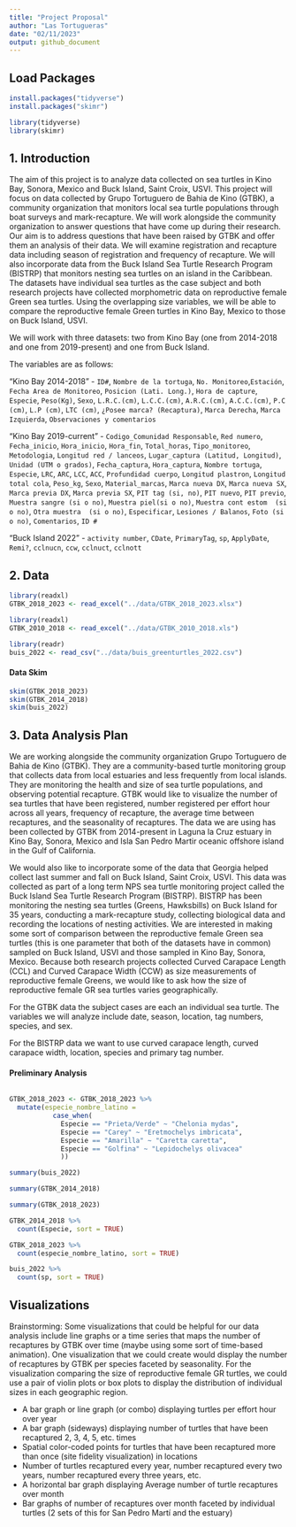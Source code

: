 ```yaml
---
title: "Project Proposal"
author: "Las Tortugueras"
date: "02/11/2023"
output: github_document
---
```


## Load Packages
```r
install.packages("tidyverse")
install.packages("skimr")

library(tidyverse)
library(skimr)
```

## 1. Introduction

The aim of this project is to analyze data collected on sea turtles in Kino Bay, Sonora, Mexico and Buck Island, Saint Croix, USVI. This project will focus on data collected by Grupo Tortuguero de Bahia de Kino (GTBK), a community organization that monitors local sea turtle populations through boat surveys and mark-recapture. We will work alongside the community organization to answer questions that have come up during their research. Our aim is to address questions that have been raised by GTBK and offer them an analysis of their data. We will examine registration and recapture data including season of registration and frequency of recapture. We will also incorporate data from the Buck Island Sea Turtle Research Program (BISTRP) that monitors nesting sea turtles on an island in the Caribbean. The datasets have individual sea turtles as the case subject and both research projects have collected morphometric data on reproductive female Green sea turtles. Using the overlapping size variables, we will be able to compare the reproductive female Green turtles in Kino Bay, Mexico to those on Buck Island, USVI.

We will work with three datasets: two from Kino Bay (one from 2014-2018 and one from 2019-present) and one from Buck Island.

The variables are as follows:

"Kino Bay 2014-2018" - `ID#`, `Nombre de la tortuga`, `No. Monitoreo`,`Estación`, `Fecha Area de Monitoreo`, `Posicion (Lati. Long.)`, `Hora de capture`, `Especie`, `Peso(Kg)`, `Sexo`, `L.R.C.(cm)`, `L.C.C.(cm)`, `A.R.C.(cm)`, `A.C.C.(cm)`, `P.C (cm)`, `L.P (cm)`, `LTC (cm)`, `¿Posee marca? (Recaptura)`, `Marca Derecha`, `Marca Izquierda`, `Observaciones y comentarios`

"Kino Bay 2019-current" - `Codigo_Comunidad Responsable`, `Red numero`, `Fecha_inicio`, `Hora_inicio`, `Hora_fin`, `Total_horas`, `Tipo_monitoreo`, `Metodologia`, `Longitud red / lanceos`, `Lugar_captura	(Latitud, Longitud)`, `Unidad (UTM o grados)`, `Fecha_captura`, `Hora_captura`, `Nombre tortuga`, `Especie`, `LRC`, `ARC`, `LCC`, `ACC`, `Profundidad cuerpo`, `Longitud plastron`, `Longitud total cola`, `Peso_kg`, `Sexo`, `Material_marcas`, `Marca nueva DX`, `Marca nueva SX`, `Marca previa DX`, `Marca previa SX`, `PIT tag (si, no)`, `PIT nuevo`, `PIT previo`, `Muestra sangre (si o no)`, `Muestra piel(si o no)`, `Muestra cont estom  (si o no)`, `Otra muestra  (si o no)`, `Especificar`, `Lesiones / Balanos`, `Foto (si o no)`, `Comentarios`, `ID #`

"Buck Island 2022" - `activity number`, `CDate`, `PrimaryTag`, `sp`, `ApplyDate`, `Remi?`, `cclnucn`, `ccw`, `cclnuct`, `cclnott`


## 2. Data

```r
library(readxl)
GTBK_2018_2023 <- read_excel("../data/GTBK_2018_2023.xlsx") 

library(readxl)
GTBK_2010_2018 <- read_excel("../data/GTBK_2010_2018.xls")

library(readr)
buis_2022 <- read_csv("../data/buis_greenturtles_2022.csv")
```

#### Data Skim 

```r
skim(GTBK_2018_2023)
skim(GTBK_2014_2018)
skim(buis_2022)
```

## 3. Data Analysis Plan

We are working alongside the community organization Grupo Tortuguero de Bahia de Kino (GTBK). They are a community-based turtle monitoring group that collects data from local estuaries and less frequently from local islands. They are monitoring the health and size of sea turtle populations, and observing potential recapture. GTBK would like to visualize the number of sea turtles that have been registered, number registered per effort hour across all years, frequency of recapture, the average time between recaptures, and the seasonality of recaptures. The data we are using has been collected by GTBK from 2014-present in Laguna la Cruz estuary in Kino Bay, Sonora, Mexico and Isla San Pedro Martir oceanic offshore island in the Gulf of California.

We would also like to incorporate some of the data that Georgia helped collect last summer and fall on Buck Island, Saint Croix, USVI. This data was collected as part of a long term NPS sea turtle monitoring project called the Buck Island Sea Turtle Research Program (BISTRP). BISTRP has been monitoring the nesting sea turtles (Greens, Hawksbills) on Buck Island for 35 years, conducting a mark-recapture study, collecting biological data and recording the locations of nesting activities. We are interested in making some sort of comparison between the reproductive female Green sea turtles (this is one parameter that both of the datasets have in common) sampled on Buck Island, USVI and those sampled in Kino Bay, Sonora, Mexico. Because both research projects collected Curved Carapace Length (CCL) and Curved Carapace Width (CCW) as size measurements of reproductive female Greens, we would like to ask how the size of reproductive female GR sea turtles varies geographically. 

For the GTBK data the subject cases are each an individual sea turtle. The variables we will analyze include date, season, location, tag numbers, species, and sex. 

For the BISTRP data we want to use curved carapace length, curved carapace width, location, species and primary tag number.

#### Preliminary Analysis
```r

```


```r
GTBK_2018_2023 <- GTBK_2018_2023 %>%
  mutate(especie_nombre_latino = 
           case_when(
             Especie == "Prieta/Verde" ~ "Chelonia mydas",
             Especie == "Carey" ~ "Eretmochelys imbricata", 
             Especie == "Amarilla" ~ "Caretta caretta", 
             Especie == "Golfina" ~ "Lepidochelys olivacea"
             ))

```

```r
summary(buis_2022)
```

```r
summary(GTBK_2014_2018)
```

```r
summary(GTBK_2018_2023)
```

```r
GTBK_2014_2018 %>%
  count(Especie, sort = TRUE)

GTBK_2018_2023 %>%
  count(especie_nombre_latino, sort = TRUE)

buis_2022 %>%
  count(sp, sort = TRUE)
```

## Visualizations 

Brainstorming: Some visualizations that could be helpful for our data analysis include line graphs or a time series that maps the number of recaptures by GTBK over time (maybe using some sort of time-based animation). One visualization that we could create would display the number of recaptures by GTBK per species faceted by seasonality. For the visualization comparing the size of reproductive female GR turtles, we could use a pair of violin plots or box plots to display the distribution of individual sizes in each geographic region.

- A bar graph or line graph (or combo) displaying turtles per effort hour over year
- A bar graph (sideways) displaying number of turtles that have been recaptured 2, 3, 4, 5, etc. times
- Spatial color-coded points for turtles that have been recaptured more than once (site fidelity visualization) in locations
- Number of turtles recaptured every year, number recaptured every two years, number recaptured every three years, etc.
- A horizontal bar graph displaying Average number of turtle recaptures over month 
- Bar graphs of number of recaptures over month faceted by individual turtles (2 sets of this for San Pedro Martí and the estuary)


